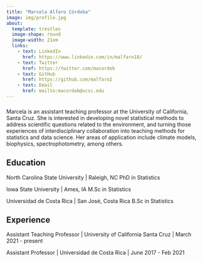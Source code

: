 ```yaml
---
title: "Marcela Alfaro Córdoba"
image: img/profile.jpg
about:
  template: trestles
  image-shape: round
  image-width: 21em
  links:
    - text: LinkedIn
      href: https://www.linkedin.com/in/malfaro18/
    - text: Twitter
      href: https://twitter.com/macordob
    - text: GitHub
      href: https://github.com/malfaro2
    - text: Email
      href: mailto:macordob@ucsc.edu
---
```


### 

::: {#hero-heading}
Marcela is an assistant teaching professor at the University of California, Santa Cruz. She is interested in developing novel statistical methods to address scientific questions related to the environment, and turning those experiences of interdisciplinary collaboration into teaching methods for statistics and data science. Her areas of application include climate models, biophysics, spectrophotometry, among others.

## Education

North Carolina State University \| Raleigh, NC PhD in Statistics

Iowa State University \| Ames, IA M.Sc in Statistics

Universidad de Costa Rica \| San José, Costa Rica B.Sc in Statistics

## Experience

Assistant Teaching Professor \| University of California Santa Cruz \| March 2021 - present

Assistant Professor \| Universidad de Costa Rica \| June 2017 - Feb 2021
:::

### 
